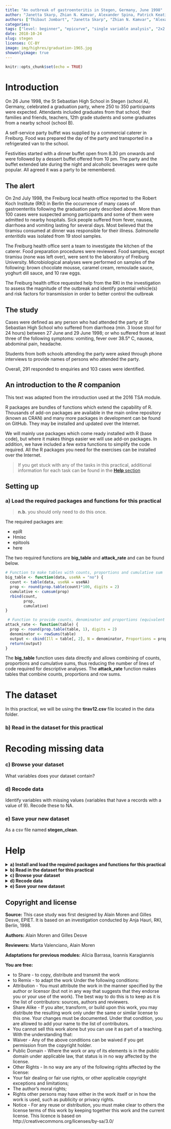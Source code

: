 ```yaml
---
title: "An outbreak of gastroenteritis in Stegen, Germany, June 1998"
author: "Janetta Skarp, Zhian N. Kamvar, Alexander Spina, Patrick Keating and Thibaut Jombart"
authors: ["Thibaut Jombart", "Janetta Skarp", "Zhian N. Kamvar", "Alexander Spina", "Patrick Keating"]
categories:
tags: ["level: beginner", "epicurve", "single variable analysis", "2x2 tables", "gastroenteritis"]
date: 2018-10-24
slug: stegen
licenses: CC-BY
image: img/highres/graduation-1965.jpg
showonlyimage: true
---
```


```r
knitr::opts_chunk$set(echo = TRUE)
```

# Introduction

On 26 June 1998, the St Sebastian High School in Stegen (school A), Germany, celebrated a graduation party, where 250 to 350 participants were expected. Attendants included graduates from that school, their families and friends, teachers, 12th grade students and some graduates from a nearby school (school B).

A self-service party buffet was supplied by a commercial caterer in Freiburg. Food was prepared the day of the party and transported in a refrigerated van to the school.

Festivities started with a dinner buffet open from 8.30 pm onwards and were followed by a dessert buffet offered from 10 pm. The party and the buffet extended late during the night and alcoholic beverages were quite popular. All agreed it was a party to be remembered.

## The alert

On 2nd July 1998, the Freiburg local health office reported to the Robert Koch Institute (RKI) in Berlin the occurrence of many cases of gastroenteritis following the graduation party described above. More than 100 cases were suspected among participants and some of them were admitted to nearby hospitals. Sick people suffered from fever, nausea, diarrhoea and vomiting lasting for several days. Most believed that the tiramisu consumed at dinner was responsible for their illness. *Salmonella enteritidis* was isolated from 19 stool samples.

The Freiburg health office sent a team to investigate the kitchen of the caterer. Food preparation procedures were reviewed. Food samples, except tiramisu (none was left over), were sent to the laboratory of Freiburg University. Microbiological analyses were performed on samples of the following: brown chocolate mousse, caramel cream, remoulade sauce, yoghurt dill sauce, and 10 raw eggs.

The Freiburg health office requested help from the RKI in the investigation to assess the magnitude of the outbreak and identify potential vehicle(s) and risk factors for transmission in order to better control the outbreak

## The study

Cases were defined as any person who had attended the party at St Sebastian High School who suffered from diarrhoea (min. 3 loose stool for 24 hours) between 27 June and 29 June 1998; or who suffered from at least three of the following symptoms: vomiting, fever over 38.5° C, nausea, abdominal pain, headache.

Students from both schools attending the party were asked through phone interviews to provide names of persons who
attended the party.

Overall, 291 responded to enquiries and 103 cases were identified.

## An introduction to the *R* companion

This text was adapted from the introduction used at the 2016 TSA module.

R packages are bundles of functions which extend the capability of R. Thousands of add-on packages are available in the main online repository (known as CRAN) and many more packages in development can be found on GitHub. They may be installed and updated over the Internet.

We will mainly use packages which come ready installed with R (base code), but where it makes things easier we will use add-on packages. In addition, we have included a few extra functions to simplify the code required. All the R packages you need for the exercises can be installed over the Internet.

> If you get stuck with any of the tasks in this practical, additional information for each task can be found in the [**Help** section](#help) 

## Setting up

### a) Load the required packages and functions for this practical

> **n.b.** you should only need to do this once.

The required packages are:

* epiR
* Hmisc
* epitools
* here

The two required functions are **big_table** and **attack_rate** and can be found below.

```r
# Function to make tables with counts, proportions and cumulative sum
big_table <- function(data, useNA = "no") {
  count <- table(data, useNA = useNA)
  prop <- round(prop.table(count)*100, digits = 2)
  cumulative <- cumsum(prop)
  rbind(count,
        prop,
        cumulative) 
}

 # Function to provide counts, denominator and proportions (equivalent of attack rate)
attack_rate <- function(table) {
  prop <- round(prop.table(table, 1), digits = 2)
  denominator <- rowSums(table) 
  output <- cbind(Ill = table[, 2], N = denominator, Proportions = prop[, 2])
  return(output)
}
```

The **big_table** function uses data directly and allows combining of counts, proportions and cumulative sums, thus reducing the number of lines of code required for descriptive analyses. The **attack_rate** function makes tables that combine counts, proportions and row sums.

# The dataset

In this practical, we will be using the **tirav12.csv** file located in the data folder.

### b) Read in the dataset for this practical

# Recoding missing data

### c) Browse your dataset
What variables does your dataset contain?

### d) Recode data
Identify variables with missing values (variables that have a records with a value of 9). Recode these to NA.

### e) Save your new dataset
As a csv file named **stegen_clean**.

# Help

<details>
<summary> <b> a) Install and load the required packages and functions for this practical </b> </summary>

Below you can find the commands for installing and loading the required packages.

```r
# Installing required packages for the practical
required_packages <- c("epiR", "Hmisc", "epitools", "here", "incidence") 
install.packages(required_packages)
```

```r
# Loading required packages for the practical
library("epiR")
library("Hmisc")
library("epitools")
library("here")
library("incidence")
```

</details>

<details>
<summary> <b> b) Read in the dataset for this practical </b> </summary>

```r
stegen_data <- read.csv(here::here("data", "stegen_raw.csv"), stringsAsFactors = FALSE)
```

```r
stegen_data <- read.csv(here::here("static", "data", "stegen_raw.csv"), stringsAsFactors = FALSE)
```

</details>

<details>
<summary> <b> c) Browse your dataset </b> </summary>

*RStudio* has the nice feature that everything is in one browser window, so you can browse your dataset and your code without having to switch between browser windows. 

```r
# to browse your data, use the View command
View(stegen_data)
```

Alternatively, you can also view your dataset by clicking on **stegen_data** in the top right "global environment" panel of your *RStudio* browser.  Your global environment is where you can see all the datasets, functions and other things you have loaded in the current session. 

</details>

<details>
<summary> <b> d) Recode data </b> </summary>

Use the "describe" command to assess your data and identify variables with missing values. The describe command showed that the variables salmon, pork and horseradish have a few records with a value of 9. These need to be recoded to NA.

* Using the square brackets "`[...]`" after a variable allows you to subset for certain observations. To recode values of 9 to NA for the pork variable, select observations where pork **(`stegen_data$pork`)** is equal to 9 **`[stegen_data$pork == 9]`** and set these observations equal to NA 
    
* Always use the double equals "`==`" within square brackets; this a logical (Boolean) operator

* Use "`!=`" when you want to write "not equal to"

```r
# The first line below is read as follows:  assign a value of NA to stegen_data$pork WHERE stegen_data$pork is equal to 9
stegen_data$pork[stegen_data$pork == 9] <- NA

stegen_data$salmon[stegen_data$salmon == 9] <- NA

stegen_data$horseradish[stegen_data$horseradish == 9] <- NA
```

</details>

<details>
<summary> <b> e) Save your new dataset </b> </summary>

```r
write.csv(stegen_data, file = here::here("data", "stegen_clean.csv"))
```

</details>

## Copyright and license
**Source:**
This case study was first designed by Alain Moren and Gilles Desve, EPIET. It is based on an investigation conducted by Anja Hauri, RKI, Berlin, 1998.

**Authors:**
Alain Moren and Gilles Desve

**Reviewers:**
Marta Valenciano, Alain Moren

**Adaptations for previous modules:**
Alicia Barrasa, Ioannis Karagiannis

**You are free:**

+ to Share - to copy, distribute and transmit the work
+ to Remix - to adapt the work
Under the following conditions:
+ Attribution - You must attribute the work in the manner specified by the author or licensor (but not in any way that suggests that they endorse you or your use of the work). The best way to do this is to keep as it is the list of contributors: sources, authors and reviewers.
+ Share Alike - If you alter, transform, or build upon this work, you may distribute the resulting work only under the same or similar license to this one. Your changes must be documented. Under that condition, you are allowed to add your name to the list of contributors.
+ You cannot sell this work alone but you can use it as part of a teaching.
With the understanding that:
+ Waiver - Any of the above conditions can be waived if you get permission from the copyright holder.
+ Public Domain - Where the work or any of its elements is in the public domain under applicable law, that status is in no way affected by the license.
+ Other Rights - In no way are any of the following rights affected by the license:
+ Your fair dealing or fair use rights, or other applicable copyright exceptions and limitations;
+ The author's moral rights;
+ Rights other persons may have either in the work itself or in how the work is used, such as publicity or privacy rights.
+ Notice - For any reuse or distribution, you must make clear to others the license terms of this work by keeping together this work and the current license.
This licence is based on http://creativecommons.org/licenses/by-sa/3.0/
